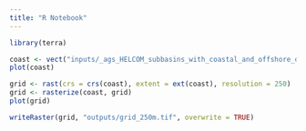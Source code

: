```yaml
---
title: "R Notebook"
---
```


```r
library(terra)

coast <- vect("inputs/_ags_HELCOM_subbasins_with_coastal_and_offshore_divisio/HELCOM_subbasins_with_coastal_and_offshore_division_2022_level3.shp")
plot(coast)

grid <- rast(crs = crs(coast), extent = ext(coast), resolution = 250)
grid <- rasterize(coast, grid)
plot(grid)

writeRaster(grid, "outputs/grid_250m.tif", overwrite = TRUE)
```



